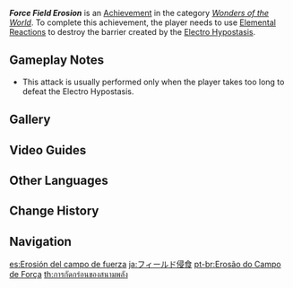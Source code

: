 {{Achievement Infobox
|id           = 82075
|order id     = 2075
|category     = Wonders of the World
|description  = Destroy the [[Electro Hypostasis]]' barrier.
|requirements = Use [[Elemental Reactions]] to destroy the barrier created by the [[Electro Hypostasis]].
|primogems    = 5
|tracking     = 
|hidden       = 1
|topic        = Electro Hypostasis
|type         = Boss
}}
'''''Force Field Erosion''''' is an [[Achievement]] in the category ''[[Wonders of the World]]''. To complete this achievement, the player needs to use [[Elemental Reactions]] to destroy the barrier created by the [[Electro Hypostasis]].

==Gameplay Notes==
* This attack is usually performed only when the player takes too long to defeat the Electro Hypostasis.

==Gallery==
{{Preview
|size=300px
|file=Electro Hypostasis Cage
|caption=Cage
}}
<!--
==Trivia==
-->
==Video Guides==
{{EVT
|video1   = Kt-63o52ocM
|caption1 = "Force Field Erosion" Guide
}}

==Other Languages==
{{Other Languages
|en      = Force Field Erosion
|zhs     = 力场侵蚀
|zhs_rm  = Lì Chǎng Qīnshí
|zht     = 力場侵蝕
|zht_rm  = Lì Chǎng Qīnshí
|zh_tl   = Force Field Erosion
|ja      = フィールド侵食
|ja_rm   = Fiirudo Shinshoku
|ja_tl   = Field Erosion
|ko      = 역장 침식
|ko_tl   = Force Field Erosion
|es      = Erosión del campo de fuerza
|es_tl   = Force Field Erosion
|fr      = Corrosion des forces
|fr_tl   = Corrosion of Powers
|ru      = Разрушение силового поля
|ru_tl   = Force Field Destruction
|th      = การกัดกร่อนของสนามพลัง
|th_rm   = 
|th_tl   = 
|vi      = Lực Trường Ăn Mòn
|vi_tl   = 
|de      = Kraftfeldschwächung
|de_tl   = Force Field Weakening
|id      = Erosi Medan Listrik
|id_tl   = Electrical Field Erosion
|pt      = Erosão do Campo de Força
|pt_tl   = 
|tr      = Zayıflayan Kuvvet Alanı
|tr_tl   = Weakening Force Field
|it      = Erosione del campo di forza
|it_tl   = 
}}

==Change History==
{{Change History|1.4}}
<!--
==References==
{{Reflist}}
-->
==Navigation==
{{Achievement Navbox|Wonders of the World|Boss}}

[[es:Erosión del campo de fuerza]]
[[ja:フィールド侵食]]
[[pt-br:Erosão do Campo de Força]]
[[th:การกัดกร่อนของสนามพลัง]]